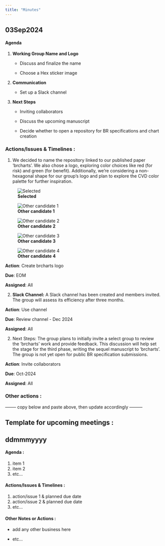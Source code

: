 ```yaml
---
title: "Minutes"
---
```


## 03Sep2024

#### Agenda

1.  **Working Group Name and Logo**

    -   Discuss and finalize the name

    -   Choose a Hex sticker image

2.  **Communication**

    -   Set up a Slack channel

3.  **Next Steps**

    -   Inviting collaborators

    -   Discuss the upcoming manuscript

    -   Decide whether to open a repository for BR specifications and chart creation

### Actions/Issues & Timelines :

1.  We decided to name the repository linked to our published paper 'brcharts'. We also chose a logo, exploring color choices like red (for risk) and green (for benefit). Additionally, we're considering a non-hexagonal shape for our group's logo and plan to explore the CVD color palette for further inspiration.

::: {#fig-candidates layout-ncol=5}
![**Selected**](images/options1.png)

![**Other candidate 1**](images/options2.png)

![**Other candidate 2**](images/options3.png)

![**Other candidate 3**](images/option5.png)

![**Other candidate 4**](images/option4.png)

:::



**Action**: Create brcharts logo

**Due**: EOM

**Assigned**: All

2.  **Slack Channel:** A Slack channel has been created and members invited. The group will assess its efficiency after three months.

**Action**: Use channel

**Due**: Review channel - Dec 2024

**Assigned**: All

2.  Next Steps: The group plans to initially invite a select group to review the 'brcharts' work and provide feedback. This discussion will help set the stage for the third phase, writing the sequel manuscript to 'brcharts'. The group is not yet open for public BR specification submissions.

**Action**: Invite collaborators

**Due**: Oct-2024

**Assigned**: All

### Other actions :

-------- copy below and paste above, then update accordingly ---------

## Template for upcoming meetings :

## ddmmmyyyy

#### Agenda :

1.  item 1
2.  item 2
3.  etc...

#### Actions/Issues & Timelines :

1.  action/issue 1 & planned due date
2.  action/issue 2 & planned due date
3.  etc...

#### Other Notes or Actions :

-   add any other business here

-   etc...
